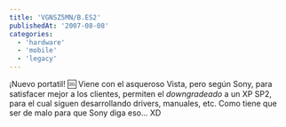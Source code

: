 ```yaml
---
title: 'VGNSZ5MN/B.ES2'
publishedAt: '2007-08-08'
categories:
  - 'hardware'
  - 'mobile'
  - 'legacy'
---
```


¡Nuevo portatil! :cool: Viene con el asqueroso Vista, pero según Sony, para satisfacer mejor a los clientes, permiten el _downgradeado_ a un XP SP2, para el cual siguen desarrollando drivers, manuales, etc. Como tiene que ser de malo para que Sony diga eso... XD
